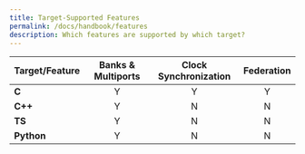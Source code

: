 ```yaml
---
title: Target-Supported Features
permalink: /docs/handbook/features
description: Which features are supported by which target?
---
```

| Target/Feature  | Banks & Multiports | Clock Synchronization | Federation |
| :------------- | :----------: | :-----------: | :-----------: |
|  **C** | Y | Y | Y |
| **C++** | Y | N | N |
| **TS** | Y | N | N |
| **Python** | Y | N | N |
